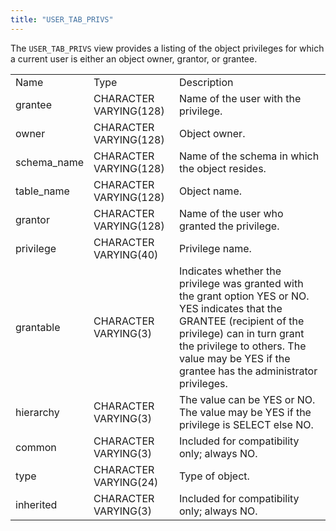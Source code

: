 ```yaml
---
title: "USER_TAB_PRIVS"
---
```


<div id="user_tab_privs" class="registered_link"></div>

The `USER_TAB_PRIVS` view provides a listing of the object privileges for which a current user is either an object owner, grantor, or grantee.

|             |                        |                                                                                                                                                                                                                                                           |
| ----------- | ---------------------- | --------------------------------------------------------------------------------------------------------------------------------------------------------------------------------------------------------------------------------------------------------- |
| Name        | Type                   | Description                                                                                                                                                                                                                                               |
| grantee     | CHARACTER VARYING(128) | Name of the user with the privilege.                                                                                                                                                                                                                      |
| owner       | CHARACTER VARYING(128) | Object owner.                                                                                                                                                                                                                                             |
| schema_name | CHARACTER VARYING(128) | Name of the schema in which the object resides.                                                                                                                                                                                                           |
| table_name  | CHARACTER VARYING(128) | Object name.                                                                                                                                                                                                                                              |
| grantor     | CHARACTER VARYING(128) | Name of the user who granted the privilege.                                                                                                                                                                                                               |
| privilege   | CHARACTER VARYING(40)  | Privilege name.                                                                                                                                                                                                                                           |
| grantable   | CHARACTER VARYING(3)   | Indicates whether the privilege was granted with the grant option YES or NO. YES indicates that the GRANTEE (recipient of the privilege) can in turn grant the privilege to others. The value may be YES if the grantee has the administrator privileges. |
| hierarchy   | CHARACTER VARYING(3)   | The value can be YES or NO. The value may be YES if the privilege is SELECT else NO.                                                                                                                                                                      |
| common      | CHARACTER VARYING(3)   | Included for compatibility only; always NO.                                                                                                                                                                                                               |
| type        | CHARACTER VARYING(24)  | Type of object.                                                                                                                                                                                                                                           |
| inherited   | CHARACTER VARYING(3)   | Included for compatibility only; always NO.                                                                                                                                                                                                               |
